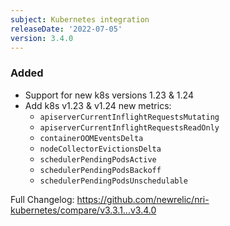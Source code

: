 ```yaml
---
subject: Kubernetes integration
releaseDate: '2022-07-05'
version: 3.4.0
---
```


### Added
 - Support for new k8s versions 1.23 & 1.24
 - Add k8s v1.23 & v1.24 new metrics:
   - `apiserverCurrentInflightRequestsMutating`
   - `apiserverCurrentInflightRequestsReadOnly`
   - `containerOOMEventsDelta`
   - `nodeCollectorEvictionsDelta`
   - `schedulerPendingPodsActive`
   - `schedulerPendingPodsBackoff`
   - `schedulerPendingPodsUnschedulable`

Full Changelog: https://github.com/newrelic/nri-kubernetes/compare/v3.3.1...v3.4.0
